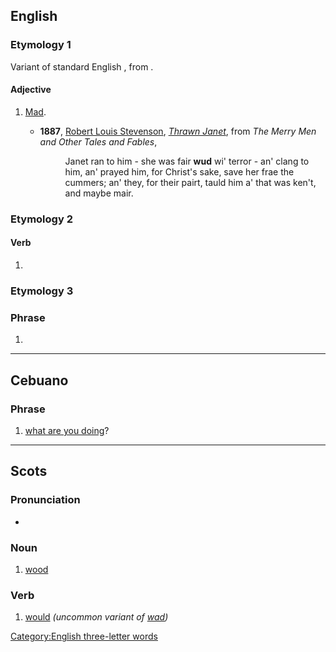 ==English==

===Etymology 1===
Variant of standard English {{m|en|wood}}, from {{inh|en|ang|wōd||mad, insane}}.

====Adjective====
{{en-adj}}

# {{lb|en|dialectal}} [[mad|Mad]].
#* '''1887''', [[w:Robert Louis Stevenson|Robert Louis Stevenson]], ''[[s:Thrawn Janet|Thrawn Janet]]'', from ''The Merry Men and Other Tales and Fables'',
#*: Janet ran to him - she was fair '''wud''' wi' terror - an' clang to him, an' prayed him, for Christ's sake, save her frae the cummers; an' they, for their pairt, tauld him a' that was ken't, and maybe mair.

===Etymology 2===

====Verb====
{{head|en|verb form}}

# {{lb|en|nonstandard|informal}} {{alternative form of|en|would}}

===Etymology 3===

===Phrase===
{{head|en|phrase}}

# {{alternative form of|en|wyd}}

[[Category:English three-letter words]]

----

==Cebuano==

===Phrase===
{{head|ceb|phrase}}

# {{lb|ceb|texting}} [[what are you doing]]?

----

==Scots==

===Pronunciation===
* {{IPA|sco|/wʌd/}}

===Noun===
{{sco-noun}}

# {{lb|sco|South Scots}} [[wood]]

===Verb===
{{head|sco|verbs}}

# {{lb|sco|South Scots}} [[would]] ''(uncommon variant of [[wad]])''